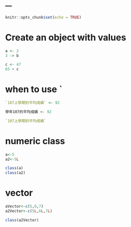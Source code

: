 ---
---

```r
knitr::opts_chunk$set(echo = TRUE)
```

# Create an object with values

```r
a <- 2
3 -> b
```

```r
c <- 47
65 + c
```

# when to use `

```r
`107上學期的平均成績` <- 92
```

```r
學年107的平均成績 <- 92
```

```r
`107上學期的平均成績`
```

# numeric class

```r
a<-5
a2<-5L
```

```r
class(a)
class(a2)
```

# vector

```r
aVector<-c(5,6,7)
a2Vector<-c(5L,6L,7L)
```

```r
class(a2Vector)
```

